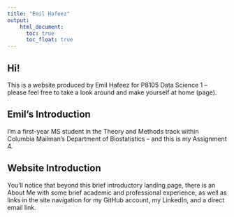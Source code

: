 ```yaml
---
title: "Emil Hafeez"
output:
    html_document:
      toc: true
      toc_float: true
---
```


## Hi! 

This is a website produced by Emil Hafeez for P8105 Data Science 1 -- please feel free to take a look around and make yourself at home (page).  

## Emil's Introduction

I'm a first-year MS student in the Theory and Methods track within Columbia Mailman's Department of Biostatistics -- and this is my Assignment 4. 

## Website Introduction

You'll notice that beyond this brief introductory landing page, there is an About Me with some brief academic and professional experience, as well as links in the site navigation for my GitHub account, my LinkedIn, and a direct email link. 
